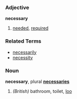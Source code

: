 ===Adjective===
'''necessary'''

# [[needed]], [[required]]

===Related Terms===
*[[necessarily]]
*[[necessity]]

===Noun===
'''necessary''', plural '''[[necessaries]]'''

# ''(British)'' bathroom, toilet, [[loo]]